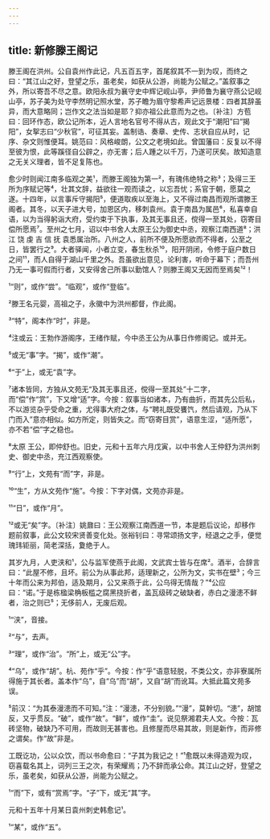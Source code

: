 ```yaml
---
---
---
```

title: 新修滕王阁记
---







滕王阁在洪州。公自袁州作此记，凡五百五字，首尾叙其不一到为叹，而终之曰：“其江山之好，登望之乐，虽老矣，如获从公游，尚能为公赋之。”盖叙事之外，所以寄吾不尽之意。欧阳永叔为襄守史中辉记岘山亭，尹师鲁为襄守燕公记岘山亭，苏子美为处守李然明记照水堂，苏子瞻为眉守黎希声记远景楼：四者其辞虽异，而大意略同；岂作文之法当如是耶？抑亦祖公此意而为之也。〔补注〕方苞曰：回环作态，欧公记所本，近人言地名官号不得从古，观此文于“潮阳”曰“揭阳”，女挐志曰“少秋官”，可征其妄。盖制诰、奏章、史传、志状自应从时，记序、杂文则惟便耳。姚范曰：风格峻朗，公文之老境如此。曾国藩曰：反复以不得至彼为恨，此等蹊径自公辟之，亦无害；后人踵之以千万，乃遂可厌矣。故知造意之无关义理者，皆不足复陈也。

愈少时则闻江南多临观之美¹，而滕王阁独为第一²，有瑰伟绝特之称³；及得三王所为序赋记等⁴，壮其文辞，益欲往一观而读之，以忘吾忧；系官于朝，愿莫之遂。十四年，以言事斥守揭阳⁵，便道取疾以至海上，又不得过南昌而观所谓滕王阁者。其冬，以天子进大号，加恩区内，移刺袁州。袁于南昌为属邑⁶，私喜幸自语，以为当得躬诣大府，受约束于下执事，及其无事且还，傥得一至其处，窃寄目偿所愿焉⁷。至州之七月，诏以中书舍人太原王公为御史中丞，观察江南西道⁸；洪 江 饶 虔 吉 信 抚 袁悉属治所。八州之人，前所不便及所愿欲而不得者，公至之日，皆罢行之⁹。大者驿闻，小者立变，春生秋杀¹⁰，阳开阴闭，令修于庭户数日之间¹¹，而人自得于湖山千里之外。吾虽欲出意见，论利害，听命于幕下；而吾州乃无一事可假而行者，又安得舍己所事以勤馆人？则滕王阁又无因而至焉矣¹²！

¹“则”，或作“尝”。“临观”，或作“登临”。

²滕王名元婴，高祖之子，永徽中为洪州都督，作此阁。

³“特”，阁本作“时”，非是。

⁴注或云：王勃作游阁序，王绪作赋，今中丞王公为从事日作修阁记。或并无。

⁵或无“事”字。“揭”，或作“潮”。

⁶“于”上，或无“袁”字。

⁷诸本皆同，方独从文苑无“及其无事且还，傥得一至其处”十二字，而“偿”作“赏”，下又增“适”字。今按：叙事当如诸本，乃有曲折，而其先公后私，不以游览杂乎受命之重，尤得事大府之体，与“聘礼既受饔饩，然后请观，乃从下门而入”意亦相似。如方所定，则皆失之。而“窃寄目赏”，语意生涩，“适所愿”，亦不若“偿”字之稳也。

⁸太原 王公，即仲舒也。旧史，元和十五年六月戊寅，以中书舍人王仲舒为洪州刺史、御史中丞，充江西观察使。

⁹“行”上，文苑有“而”字，非是。

¹⁰“生”，方从文苑作“施”。今按：下字对偶，文苑亦非是。

¹¹“日”，或作“月”。

¹²或无“矣”字。〔补注〕姚鼐曰：王公观察江南西道一节，本是题后议论，却移作题前叙事，此公文较宋贤善变化处。张裕钊曰：寻常颂扬文字，经退之之手，便觉瑰玮钜丽，简老深括，夐绝于人。

其岁九月，人吏浃和¹，公与监军使燕于此阁，文武宾士皆与在席²。酒半，合辞言曰：“此屋不修，且坏。前公为从事此邦，适理新之，公所为文，实书在壁³；今三十年而公来为邦伯，适及期月，公又来燕于此，公乌得无情哉？”⁴公应曰：“诺。”于是栋楹梁桷板槛之腐黑挠折者，盖瓦级砖之破缺者，赤白之漫漶不鲜者，治之则已⁵；无侈前人，无废后观。

¹“浃”，音接。

²“与”，去声。

³“理”，或作“治”。“所”上，或无“公”字。

⁴“乌”，或作“胡”。杭、苑作“乎”。今按：作“乎”语意轻脱，不类公文，亦非寮属所得施于其长者。盖本作“乌”，自“乌”而“胡”，又自“胡”而讹耳。大抵此篇文苑多误。

⁵前汉：“为其泰漫漶而不可知。”注：“漫漶，不分别貌。”“漫”，莫幹切。“漶”，胡馆反，又乎贯反。“破”，或作“故”。“鲜”，或作“圭”。说见祭湘君夫人文。今按：瓦砖坚物，破缺乃不可用，而故则无甚害也。且修屋而尽易其故，则是新作，而非修之谓矣。作“故”非是。

工既讫功，公以众饮，而以书命愈曰：“子其为我记之！”¹愈既以未得造观为叹，窃喜载名其上，词列三王之次，有荣耀焉；乃不辞而承公命。其江山之好，登望之乐，虽老矣，如获从公游，尚能为公赋之。

¹“而”下，或有“赏焉”字。“子”下，或无“其”字。

元和十五年十月某日袁州刺史韩愈记¹。

¹“某”，或作“五”。